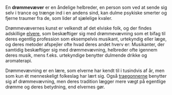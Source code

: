 {{title:Drømmevæver}}
{{author:Laura Holmegaard}}
{{timestamp:2009-10-15T07:31:00Z}}
{{copyright:Drømmevæver}}
En '''drømmevæver''' er en åndelige helbreder, en person som ved at sende sig selv i trance og trænge ind i en andens sind, kan dulme psykiske smerter og fjerne traumer fra de, som lider af sjælelige kvaler.

Drømmevævernes kunst er velkendt af det elviske folk, og der findes adskillige [[elver|elvere]], som beskæftiger sig med drømmevævning som et bifag til deres egentlig profession som eksempelvis musikant, urtekyndig eller læge, og deres metoder afspejler ofte hvad deres andet hverv er: Musikanter, der samtidig beskæftiger sig med drømmevævning, helbreder ofte igennem deres musik, mens f.eks. urtekyndige benytter dulmende drikke og aromaterapi.

Drømmevævning er en lære, som elverne har kendt til i tusindvis af år, men som kun ét menneskeligt folkeslag har lært sig. Også [[traegonner|traegonnerne]] benytter sig af drømmevævning, men deres tradition lægger mere vægt på egentlige drømme og deres betydning, end elvernes gør.